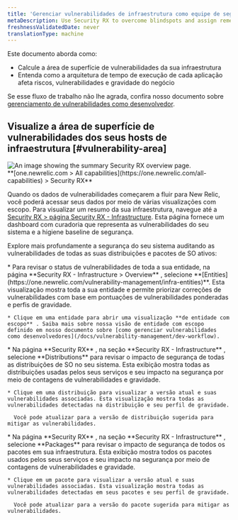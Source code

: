 ```yaml
---
title: 'Gerenciar vulnerabilidades de infraestrutura como equipe de segurança DevSecOps, plataforma ou segurança'
metaDescription: Use Security RX to overcome blindspots and assign remediation to developers as a security team.
freshnessValidatedDate: never
translationType: machine
---
```


Este documento aborda como:

* Calcule a área de superfície de vulnerabilidades da sua infraestrutura
* Entenda como a arquitetura de tempo de execução de cada aplicação afeta riscos, vulnerabilidades e gravidade do negócio

Se esse fluxo de trabalho não lhe agrada, confira nosso documento sobre [gerenciamento de vulnerabilidades como desenvolvedor](/docs/vulnerability-management/dev-workflow).

## Visualize a área de superfície de vulnerabilidades dos seus hosts de infraestrutura [#vulnerability-area]

<img title="Security RX overview" alt="An image showing the summary Security RX overview page." src="/images/security_screenshot-infra.webp" />

<figcaption>
  <DNT>
    **[one.newrelic.com &gt; All capabilities](https://one.newrelic.com/all-capabilities) &gt; Security RX**
  </DNT>
</figcaption>

Quando os dados de vulnerabilidades começarem a fluir para New Relic, você poderá acessar seus dados por meio de várias visualizações com escopo. Para visualizar um resumo da sua infraestrutura, navegue até a [Security RX &gt; página Security RX - Infrastructure](https://one.newrelic.com/vulnerability-management/infra-summary). Esta página fornece um dashboard com curadoria que representa as vulnerabilidades do seu sistema e a higiene baseline de segurança.

Explore mais profundamente a segurança do seu sistema auditando as vulnerabilidades de todas as suas distribuições e pacotes de SO ativos:

<CollapserGroup>
  <Collapser className="freq-link" id="entity" title="Gerencie vulnerabilidades para toda a sua entidade">
    * Para revisar o status de vulnerabilidades de toda a sua entidade, na página **Security RX - Infrastructure &gt; Overview** , selecione <DNT>**[Entities](https://one.newrelic.com/vulnerability-management/infra-entities)**</DNT>. Esta visualização mostra toda a sua entidade e permite priorizar correções de vulnerabilidades com base em pontuações de vulnerabilidades ponderadas e perfis de gravidade.

    * Clique em uma entidade para abrir uma visualização **de entidade com escopo** . Saiba mais sobre nossa visão de entidade com escopo definido em nosso documento sobre [como gerenciar vulnerabilidades como desenvolvedores](/docs/vulnerability-management/dev-workflow).
  </Collapser>

  <Collapser className="freq-link" id="library" title="gerencie vulnerabilidades para todas as suas distribuições de SO">
    * Na página **Security RX** , na seção **Security RX - Infrastructure** , selecione <DNT>**Distributions**</DNT> para revisar o impacto de segurança de todas as distribuições de SO no seu sistema. Esta exibição mostra todas as distribuições usadas pelos seus serviços e seu impacto na segurança por meio de contagens de vulnerabilidades e gravidade.

    * Clique em uma distribuição para visualizar a versão atual e suas vulnerabilidades associadas. Esta visualização mostra todas as vulnerabilidades detectadas na distribuição e seu perfil de gravidade.

      Você pode atualizar para a versão de distribuição sugerida para mitigar as vulnerabilidades.
  </Collapser>

  <Collapser className="freq-link" id="library" title="Gerencie vulnerabilidades para todos os seus pacotes">
    * Na página **Security RX** , na seção **Security RX - Infrastructure** , selecione <DNT>**Packages**</DNT> para revisar o impacto de segurança de todos os pacotes em sua infraestrutura. Esta exibição mostra todos os pacotes usados pelos seus serviços e seu impacto na segurança por meio de contagens de vulnerabilidades e gravidade.

    * Clique em um pacote para visualizar a versão atual e suas vulnerabilidades associadas. Esta visualização mostra todas as vulnerabilidades detectadas em seus pacotes e seu perfil de gravidade.

      Você pode atualizar para a versão do pacote sugerida para mitigar as vulnerabilidades.
  </Collapser>
</CollapserGroup>